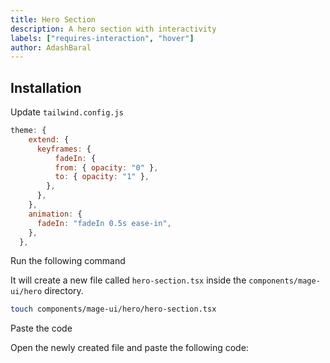 ```yaml
---
title: Hero Section
description: A hero section with interactivity
labels: ["requires-interaction", "hover"]
author: AdashBaral
---
```


<ComponentPreview name="hero-hero-section--docs" />

## Installation

<Steps>

<Step>Update `tailwind.config.js`</Step>
```js
theme: {
    extend: {
      keyframes: {
          fadeIn: {
          from: { opacity: "0" },
          to: { opacity: "1" },
        },
      },
    },
    animation: {
      fadeIn: "fadeIn 0.5s ease-in",
    },
  },
```

<Step>Run the following command</Step>

It will create a new file called `hero-section.tsx` inside the `components/mage-ui/hero` directory.

```bash
touch components/mage-ui/hero/hero-section.tsx
```

<Step>Paste the code</Step>

Open the newly created file and paste the following code:

```jsx file=<rootDir>/mage-ui/hero/hero-section.tsx

```

</Steps>
